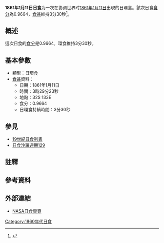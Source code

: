 {{Infobox Solar eclipse
| Year        = 1861
| Month       = 1
| Day         = 11
| Type        = 日環食
| Image       = SE1861Jan11A.gif
| Image size  = 200px
| Image intro = 1861年1月11日日環食路徑圖
  <!--   日食資料   -->
| Gamma       = -0.1766
| Mag         = 0.9664
| Saros       = [[日食沙羅週期129|129]]
| Saros total = 
| Saros seq   = 
  <!--     食甚     -->
| Duration    = 3分30秒
| Location    = 
| Coords      = 
| Width       = 123公里
  <!--   開始時間   -->
| Partial     = 
| Start type  = 
| Centre      = 
| Greatest    = 03:29:23
  <!--     倒數     -->
| hour        = 03
| minute      = 29
| second      = 23
| Duration_s  = 
}}
'''1861年1月11日日食'''为一次在协调世界时[[1861年|1861年]][[1月11日|1月11日]]出現的日環食。該次日食[[食分|食分]]為0.9664，[[食甚|食甚]]維持3分30秒<ref name="nasa_catalog_list">{{cite web |url=http://eclipse.gsfc.nasa.gov/SEcat5/SE1801-1900.html |title=Catalog of Solar Eclipses: 1801 to 1900 |language=en |publisher=[[NASA|NASA]] |accessdate=2009-07-26 |archiveurl=https://web.archive.org/web/20150112204733/http://eclipse.gsfc.nasa.gov/SEcat5/SE1801-1900.html |archivedate=2015-01-12 |deadurl=no }}</ref>。

== 概述 ==
這次日食的[[食分|食分]]是0.9664，環食維持3分30秒。

== 基本參數 ==
{{NoteUTC}}
* 類型：日環食
*[[食甚|食甚]]資料：
** 日期：1861年1月11日
** 時間：3時29分23秒 
** 地點：32S 133E
** 食分：0.9664
** 日環食持續時間：3分30秒

== 參見 ==
{{日食主題}}
* [[19世紀日食列表|19世紀日食列表]]
* [[日食沙羅週期129|日食沙羅週期129]]

== 註釋 ==
{{NoteFoot}}

== 參考資料 ==
{{reflist}}

== 外部連結 ==
* [http://eclipse.gsfc.nasa.gov/solar.html NASA日食專頁]{{Wayback|url=http://eclipse.gsfc.nasa.gov/solar.html |date=20190108200537 }}{{en icon}}

{{日食}}

[[Category:1860年代日食|Category:1860年代日食]]


{{Eclipse-stub}}
